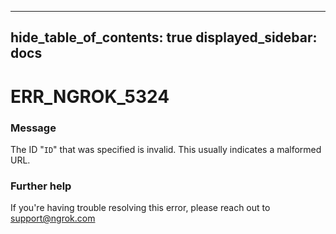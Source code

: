 

---
hide_table_of_contents: true
displayed_sidebar: docs
---


# ERR_NGROK_5324

### Message
The ID "`ID`" that was specified is invalid. This usually indicates a malformed URL.

<ErrorDetails error="err_ngrok_5324" />



### Further help
If you're having trouble resolving this error, please reach out to [support@ngrok.com](mailto:support@ngrok.com?subject=Help%20with%20ERR_NGROK_5324)

